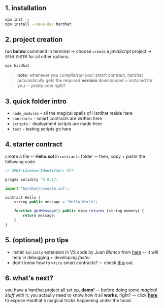 ## 1. installation

```bash
npm init -y
npm install --save-dev hardhat
```

## 2. project creation

run **below** command in terminal -> choose `create` a _javaScript_ project -> `SPAM ENTER` for all other options.

```bash title="Terminal"
npx hardhat
```

> **note:** whenever you _compile/run_ your smart contract, hardhat automatically gets the required **version** downloaded + installed for you -- _pretty cool right!_

## 3. quick folder intro

-   `node_modules` - all the magical spells of Hardhat reside here
-   `contracts` - smart contracts are written here
-   `scripts` - deployment scripts are made here
-   `test` - testing scripts go here

## 4. starter contract

create a file -- **Hello.sol** in `contracts` folder -- then, _copy + paste_ the following code.

```js title="./contracts/Hello.sol" showLineNumbers {8}
// SPDX-License-Identifier: MIT

pragma solidity ^0.8.17;

import "hardhat/console.sol";

contract Hello {
    string public message = "Hello World";

    function getMessage() public view returns (string memory) {
        return message;
    }
}
```

## 5. (optional) pro tips

-   install `Solidity` extension in VS code by _Juan Blanco_ from [here](https://marketplace.visualstudio.com/items?itemName=JuanBlanco.solidity) -- it will help in debugging + developing _faster_.
-   don't know how to `write` smart contracts? -- check [this](https://solidity-by-example.org/) out.

## 6. what's next?

you have a hardhat project all set up, **damn!** -- before doing some _magical stuff_ with it, you actaully need to know
how it all **works**, right? -- click **[here](./under-the-hood.md)** to expose Hardhat's magical tricks happening under the hood.
